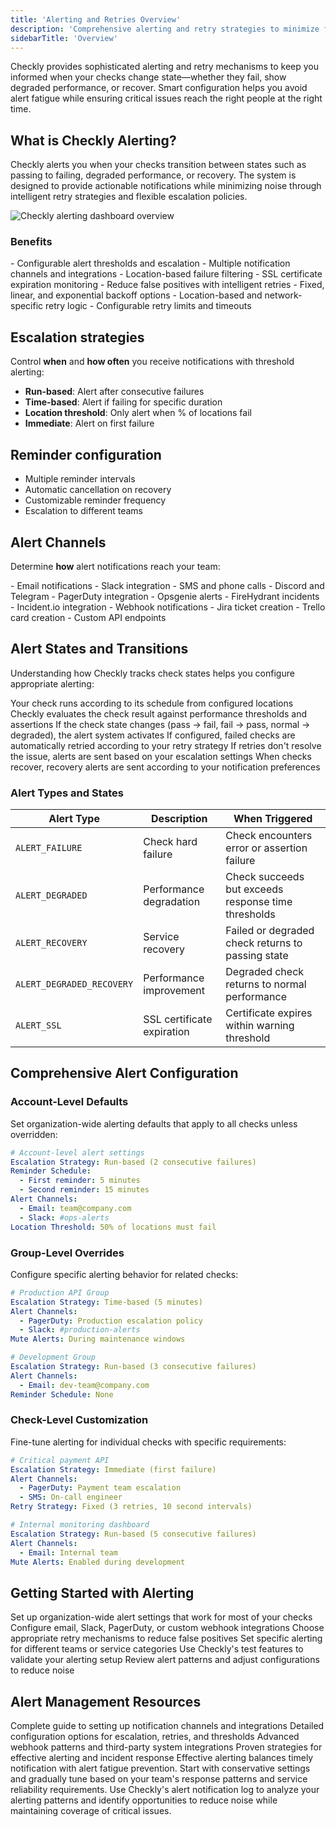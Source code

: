 ```yaml
---
title: 'Alerting and Retries Overview'
description: 'Comprehensive alerting and retry strategies to minimize false positives and ensure reliable incident response when your checks fail or recover.'
sidebarTitle: 'Overview'
---
```




Checkly provides sophisticated alerting and retry mechanisms to keep you informed when your checks change state—whether they fail, show degraded performance, or recover. Smart configuration helps you avoid alert fatigue while ensuring critical issues reach the right people at the right time.

## What is Checkly Alerting?

Checkly alerts you when your checks transition between states such as passing to failing, degraded performance, or recovery. The system is designed to provide actionable notifications while minimizing noise through intelligent retry strategies and flexible escalation policies.

![Checkly alerting dashboard overview](/images/alerts-dash.png)

### Benefits

<Accordion title="Smart alerting">
- Configurable alert thresholds and escalation
- Multiple notification channels and integrations
- Location-based failure filtering
- SSL certificate expiration monitoring
</Accordion>

<Accordion title="Retry strategies">
- Reduce false positives with intelligent retries
- Fixed, linear, and exponential backoff options
- Location-based and network-specific retry logic
- Configurable retry limits and timeouts
</Accordion>


## Escalation strategies
Control **when** and **how often** you receive notifications with threshold alerting:

- **Run-based**: Alert after consecutive failures
- **Time-based**: Alert if failing for specific duration
- **Location threshold**: Only alert when % of locations fail
- **Immediate**: Alert on first failure

## Reminder configuration

- Multiple reminder intervals
- Automatic cancellation on recovery
- Customizable reminder frequency
- Escalation to different teams

## Alert Channels
Determine **how** alert notifications reach your team:

<AccordionGroup>
<Accordion title="Communication" >
- Email notifications
- Slack integration
- SMS and phone calls
- Discord and Telegram
</Accordion>

<Accordion title="Incident management" >
- PagerDuty integration
- Opsgenie alerts
- FireHydrant incidents
- Incident.io integration
</Accordion>

<Accordion title="Custom integrations" >
- Webhook notifications
- Jira ticket creation
- Trello card creation
- Custom API endpoints
</Accordion>
</AccordionGroup>

## Alert States and Transitions

Understanding how Checkly tracks check states helps you configure appropriate alerting:

<Steps>
<Step title="Check Execution">
Your check runs according to its schedule from configured locations
</Step>

<Step title="State Evaluation">
Checkly evaluates the check result against performance thresholds and assertions
</Step>

<Step title="State Transition">
If the check state changes (pass → fail, fail → pass, normal → degraded), the alert system activates
</Step>

<Step title="Retry Logic">
If configured, failed checks are automatically retried according to your retry strategy
</Step>

<Step title="Alert Escalation">
If retries don't resolve the issue, alerts are sent based on your escalation settings
</Step>

<Step title="Recovery Notification">
When checks recover, recovery alerts are sent according to your notification preferences
</Step>
</Steps>

### Alert Types and States

| Alert Type | Description | When Triggered |
|------------|-------------|----------------|
| `ALERT_FAILURE` | Check hard failure | Check encounters error or assertion failure |
| `ALERT_DEGRADED` | Performance degradation | Check succeeds but exceeds response time thresholds |
| `ALERT_RECOVERY` | Service recovery | Failed or degraded check returns to passing state |
| `ALERT_DEGRADED_RECOVERY` | Performance improvement | Degraded check returns to normal performance |
| `ALERT_SSL` | SSL certificate expiration | Certificate expires within warning threshold |

## Comprehensive Alert Configuration

### Account-Level Defaults
Set organization-wide alerting defaults that apply to all checks unless overridden:

```yaml
# Account-level alert settings
Escalation Strategy: Run-based (2 consecutive failures)
Reminder Schedule: 
  - First reminder: 5 minutes
  - Second reminder: 15 minutes
Alert Channels:
  - Email: team@company.com
  - Slack: #ops-alerts
Location Threshold: 50% of locations must fail
```

### Group-Level Overrides
Configure specific alerting behavior for related checks:

```yaml
# Production API Group
Escalation Strategy: Time-based (5 minutes)
Alert Channels:
  - PagerDuty: Production escalation policy
  - Slack: #production-alerts
Mute Alerts: During maintenance windows

# Development Group
Escalation Strategy: Run-based (3 consecutive failures)
Alert Channels:
  - Email: dev-team@company.com
Reminder Schedule: None
```

### Check-Level Customization
Fine-tune alerting for individual checks with specific requirements:

```yaml
# Critical payment API
Escalation Strategy: Immediate (first failure)
Alert Channels:
  - PagerDuty: Payment team escalation
  - SMS: On-call engineer
Retry Strategy: Fixed (3 retries, 10 second intervals)

# Internal monitoring dashboard
Escalation Strategy: Run-based (5 consecutive failures)
Alert Channels:
  - Email: Internal team
Mute Alerts: Enabled during development
```






## Getting Started with Alerting

<Steps>
<Step title="Configure Account Defaults">
Set up organization-wide alert settings that work for most of your checks
</Step>

<Step title="Set Up Alert Channels">
Configure email, Slack, PagerDuty, or custom webhook integrations
</Step>

<Step title="Define Retry Strategies">
Choose appropriate retry mechanisms to reduce false positives
</Step>

<Step title="Configure Group Overrides">
Set specific alerting for different teams or service categories
</Step>

<Step title="Test Your Configuration">
Use Checkly's test features to validate your alerting setup
</Step>

<Step title="Monitor and Optimize">
Review alert patterns and adjust configurations to reduce noise
</Step>
</Steps>

## Alert Management Resources

<CardGroup cols={2}>
<Card title="Alert Channels" href="/docs/communicate/alerts/channels">
Complete guide to setting up notification channels and integrations
</Card>

<Card title="Alert Configuration" href="/docs/communicate/alerts/configuration">
Detailed configuration options for escalation, retries, and thresholds
</Card>

<Card title="Webhook Integration" href="/docs/communicate/alerts/webhooks">
Advanced webhook patterns and third-party system integrations
</Card>

<Card title="Best Practices" href="/docs/communicate/alerts/best-practices">
Proven strategies for effective alerting and incident response
</Card>
</CardGroup>

<Note>
Effective alerting balances timely notification with alert fatigue prevention. Start with conservative settings and gradually tune based on your team's response patterns and service reliability requirements.
</Note>

<Tip>
Use Checkly's alert notification log to analyze your alerting patterns and identify opportunities to reduce noise while maintaining coverage of critical issues.
</Tip> 